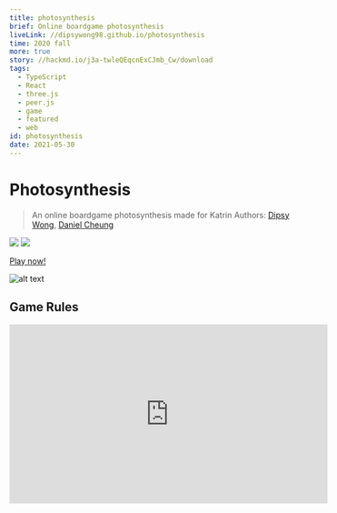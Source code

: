 ```yaml
---
title: photosynthesis
brief: Online boardgame photosynthesis
liveLink: //dipsywong98.github.io/photosynthesis
time: 2020 fall
more: true
story: //hackmd.io/j3a-twleQEqcnExCJmb_Cw/download
tags:
  - TypeScript
  - React
  - three.js
  - peer.js
  - game
  - featured
  - web
id: photosynthesis
date: 2021-05-30
---
```


# Photosynthesis
> An online boardgame photosynthesis made for Katrin
> Authors: [Dipsy Wong](//github.com/dipsywong98), [Daniel Cheung](//github.com/danvim)

[![](https://i.imgur.com/1K9UV5b.png)](https://dipsywong98.github.io/photosynthesis/)
![](https://i.imgur.com/uSbXONe.jpg)

[Play now!](https://dipsywong98.github.io/photosynthesis/)

![alt text](../public/img/posts/photosynthesis/image.png)

## Game Rules

<iframe width="560" height="315" src="https://www.youtube.com/embed/a84AJ5ht_ng" frameborder="0" allow="accelerometer; autoplay; clipboard-write; encrypted-media; gyroscope; picture-in-picture" allowfullscreen></iframe>
